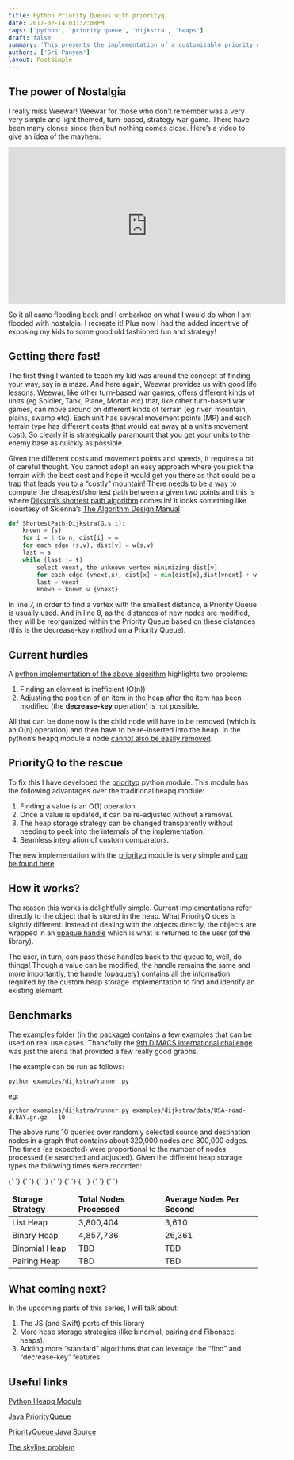 ```yaml
---
title: Python Priority Queues with priorityq
date: 2017-02-14T03:32:08PM
tags: ['python', 'priority queue', 'dijkstra', 'heaps']
draft: false
summary: 'This presents the implementation of a customizable priority queue data structure where nodes can have their priorities updated in O(log n) time.'
authors: ['Sri Panyam']
layout: PostSimple
---
```


## The power of Nostalgia

I really miss Weewar! Weewar for those who don’t remember was a very very simple and light themed, turn-based, strategy war game. There have been many clones since then but nothing comes close. Here’s a video to give an idea of the mayhem:

<center>
  <iframe
    width="560"
    height="315"
    src="https://www.youtube.com/embed/H-0bLrIpk0k"
    frameborder="0"
    allow="accelerometer; autoplay; encrypted-media; gyroscope; picture-in-picture"
    allowfullscreen
  ></iframe>
</center>

So it all came flooding back and I embarked on what I would do when I am flooded with nostalgia. I recreate it! Plus now I had the added incentive of exposing my kids to some good old fashioned fun and strategy!

## Getting there fast!

The first thing I wanted to teach my kid was around the concept of finding your way, say in a maze. And here again, Weewar provides us with good life lessons. Weewar, like other turn-based war games, offers different kinds of units (eg Soldier, Tank, Plane, Mortar etc) that, like other turn-based war games, can move around on different kinds of terrain (eg river, mountain, plains, swamp etc). Each unit has several movement points (MP) and each terrain type has different costs (that would eat away at a unit’s movement cost). So clearly it is strategically paramount that you get your units to the enemy base as quickly as possible.

Given the different costs and movement points and speeds, it requires a bit of careful thought. You cannot adopt an easy approach where you pick the terrain with the best cost and hope it would get you there as that could be a trap that leads you to a “costly” mountain! There needs to be a way to compute the cheapest/shortest path between a given two points and this is where [Dijkstra’s shortest path algorithm](https://en.wikipedia.org/wiki/Dijkstra's_algorithm) comes in! It looks something like (courtesy of Skienna’s [The Algorithm Design Manual](https://www.amazon.com/gp/product/1848000693/ref=as_li_tl?ie=UTF8&camp=1789&creative=9325&creativeASIN=1848000693&linkCode=as2&tag=panyam-20&linkId=e7877d4ddde9b254283ccb379f3a7723)

```python showLineNumbers
def ShortestPath-Dijkstra(G,s,t):
    known = {s}
    for i = 1 to n, dist[i] = ∞
    for each edge (s,v), dist[v] = w(s,v)
    last = s
    while (last != t)
        select vnext, the unknown vertex minimizing dist[v]
        for each edge (vnext,x), dist[x] = min[dist[x],dist[vnext] + w(vnext,x)]
        last = vnext
        known = known ∪ {vnext}
```

In line 7, in order to find a vertex with the smallest distance, a Priority Queue is usually used. And in line 8, as the distances of new nodes are modified, they will be reorganized within the Priority Queue based on these distances (this is the decrease-key method on a Priority Queue).

## Current hurdles

A [python implementation of the above algorithm](https://gist.github.com/panyam/f6a6612b5ca5f773837891acc0b24410) highlights two problems:

1. Finding an element is inefficient (O(n))
2. Adjusting the position of an item in the heap after the item has been modified (the **decrease-key** operation) is not possible.

All that can be done now is the child node will have to be removed (which is an O(n) operation) and then have to be re-inserted into the heap. In the python’s heapq module a node [cannot also be easily removed](https://docs.python.org/2/library/heapq.html#priority-queue-implementation-notes).

## PriorityQ to the rescue

To fix this I have developed the [priorityq](https://pypi.python.org/pypi/priorityq/) python module. This module has the following advantages over the traditional heapq module:

1. Finding a value is an O(1) operation
2. Once a value is updated, it can be re-adjusted without a removal.
3. The heap storage strategy can be changed transparently without needing to peek into the internals of the implementation.
4. Seamless integration of custom comparators.

The new implementation with the [priorityq](https://github.com/panyam/priorityq) module is very simple and [can be found here](https://github.com/panyam/priorityq/blob/master/priorityq/algorithms/dijkstra.py).

## How it works?

The reason this works is delightfully simple. Current implementations refer directly to the object that is stored in the heap. What PriorityQ does is slightly different. Instead of dealing with the objects directly, the objects are wrapped in an [opaque handle](https://en.wikipedia.org/wiki/Opaque_pointer) which is what is returned to the user (of the library).

The user, in turn, can pass these handles back to the queue to, well, do things! Though a value can be modified, the handle remains the same and more importantly, the handle (opaquely) contains all the information required by the custom heap storage implementation to find and identify an existing element.

## Benchmarks

The examples folder (in the package) contains a few examples that can be used on real use cases. Thankfully the [9th DIMACS international challenge](http://www.dis.uniroma1.it/challenge9/download.shtml) was just the arena that provided a few really good graphs.

The example can be run as follows:

```
python examples/dijkstra/runner.py
```

eg:

```
python examples/dijkstra/runner.py examples/dijkstra/data/USA-road-d.BAY.gr.gz   10
```

The above runs 10 queries over randomly selected source and destination nodes in a graph that contains about 320,000 nodes and 800,000 edges. The times (as expected) were proportional to the number of nodes processed (ie searched and adjusted). Given the different heap storage types the following times were recorded:

<table>
  <thead>
    <td>
      <strong>Storage Strategy</strong>
    </td>
    <td>
      <strong>Total Nodes Processed</strong>
    </td>
    <td>
      <strong>Average Nodes Per Second</strong>
    </td>
  </thead>
  <tr>
    {' '}
    <td>List Heap</td> <td>3,800,404</td> <td>3,610</td>{' '}
  </tr>
  <tr>
    {' '}
    <td>Binary Heap</td> <td>4,857,736</td> <td>26,361</td>{' '}
  </tr>
  <tr>
    {' '}
    <td>Binomial Heap</td> <td>TBD</td> <td>TBD</td>{' '}
  </tr>
  <tr>
    {' '}
    <td>Pairing Heap </td> <td>TBD </td> <td>TBD </td>{' '}
  </tr>
</table>

## What coming next?

In the upcoming parts of this series, I will talk about:

1. The JS (and Swift) ports of this library
2. More heap storage strategies (like binomial, pairing and Fibonacci heaps).
3. Adding more “standard” algorithms that can leverage the “find” and “decrease-key” features.

## Useful links

[Python Heapq Module](https://docs.python.org/2/library/heapq.html)

[Java PriorityQueue](https://docs.oracle.com/javase/7/docs/api/java/util/PriorityQueue.html)

[PriorityQueue Java Source](http://grepcode.com/file_/repository.grepcode.com/java/root/jdk/openjdk/6-b14/java/util/PriorityQueue.java/)

[The skyline problem](https://uva.onlinejudge.org/index.php?option=com_onlinejudge&Itemid=8&category=3&page=show_problem&problem=41)
